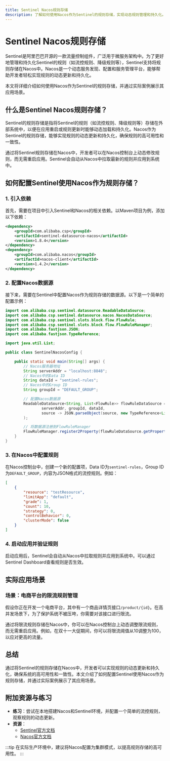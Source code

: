 ```yaml
---
title: Sentinel Nacos规则存储
description: 了解如何使用Nacos作为Sentinel的规则存储，实现动态规则管理和持久化。
---
```


# Sentinel Nacos规则存储

Sentinel是阿里巴巴开源的一款流量控制组件，广泛用于微服务架构中。为了更好地管理和持久化Sentinel的规则（如流控规则、降级规则等），Sentinel支持将规则存储在Nacos中。Nacos是一个动态服务发现、配置和服务管理平台，能够帮助开发者轻松实现规则的动态更新和持久化。

本文将详细介绍如何使用Nacos作为Sentinel的规则存储，并通过实际案例展示其应用场景。

## 什么是Sentinel Nacos规则存储？

Sentinel的规则存储是指将Sentinel的规则（如流控规则、降级规则等）存储在外部系统中，以便在应用重启或规则更新时能够动态加载和持久化。Nacos作为Sentinel的规则存储，能够实现规则的动态更新和持久化，确保规则的高可用性和一致性。

通过将Sentinel规则存储在Nacos中，开发者可以在Nacos控制台上动态修改规则，而无需重启应用。Sentinel会自动从Nacos中拉取最新的规则并应用到系统中。

## 如何配置Sentinel使用Nacos作为规则存储？

### 1. 引入依赖

首先，需要在项目中引入Sentinel和Nacos的相关依赖。以Maven项目为例，添加以下依赖：

```xml
<dependency>
    <groupId>com.alibaba.csp</groupId>
    <artifactId>sentinel-datasource-nacos</artifactId>
    <version>1.8.4</version>
</dependency>
<dependency>
    <groupId>com.alibaba.nacos</groupId>
    <artifactId>nacos-client</artifactId>
    <version>1.4.2</version>
</dependency>
```

### 2. 配置Nacos数据源

接下来，需要在Sentinel中配置Nacos作为规则存储的数据源。以下是一个简单的配置示例：

```java
import com.alibaba.csp.sentinel.datasource.ReadableDataSource;
import com.alibaba.csp.sentinel.datasource.nacos.NacosDataSource;
import com.alibaba.csp.sentinel.slots.block.flow.FlowRule;
import com.alibaba.csp.sentinel.slots.block.flow.FlowRuleManager;
import com.alibaba.fastjson.JSON;
import com.alibaba.fastjson.TypeReference;

import java.util.List;

public class SentinelNacosConfig {

    public static void main(String[] args) {
        // Nacos服务器地址
        String serverAddr = "localhost:8848";
        // Nacos中的Data ID
        String dataId = "sentinel-rules";
        // Nacos中的Group ID
        String groupId = "DEFAULT_GROUP";

        // 配置Nacos数据源
        ReadableDataSource<String, List<FlowRule>> flowRuleDataSource = new NacosDataSource<>(
                serverAddr, groupId, dataId,
                source -> JSON.parseObject(source, new TypeReference<List<FlowRule>>() {})
        );

        // 将数据源注册到FlowRuleManager
        FlowRuleManager.register2Property(flowRuleDataSource.getProperty());
    }
}
```

### 3. 在Nacos中配置规则

在Nacos控制台中，创建一个新的配置项，Data ID为`sentinel-rules`，Group ID为`DEFAULT_GROUP`，内容为JSON格式的流控规则。例如：

```json
[
    {
        "resource": "testResource",
        "limitApp": "default",
        "grade": 1,
        "count": 10,
        "strategy": 0,
        "controlBehavior": 0,
        "clusterMode": false
    }
]
```

### 4. 启动应用并验证规则

启动应用后，Sentinel会自动从Nacos中拉取规则并应用到系统中。可以通过Sentinel Dashboard查看规则是否生效。

## 实际应用场景

### 场景：电商平台的限流规则管理

假设你正在开发一个电商平台，其中有一个商品详情页接口`/product/{id}`。在高并发场景下，为了保护系统不被压垮，你需要对该接口进行限流。

通过将限流规则存储在Nacos中，你可以在Nacos控制台上动态调整限流规则，而无需重启应用。例如，在双十一大促期间，你可以将限流阈值从10调整为100，以应对更高的流量。

## 总结

通过将Sentinel的规则存储在Nacos中，开发者可以实现规则的动态更新和持久化，确保系统的高可用性和一致性。本文介绍了如何配置Sentinel使用Nacos作为规则存储，并通过实际案例展示了其应用场景。

## 附加资源与练习

- **练习**：尝试在本地搭建Nacos和Sentinel环境，并配置一个简单的流控规则，观察规则的动态更新。
- **资源**：
  - [Sentinel官方文档](https://sentinelguard.io/zh-cn/docs/introduction.html)
  - [Nacos官方文档](https://nacos.io/zh-cn/docs/what-is-nacos.html)

:::tip
在实际生产环境中，建议将Nacos配置为集群模式，以提高规则存储的高可用性。
:::